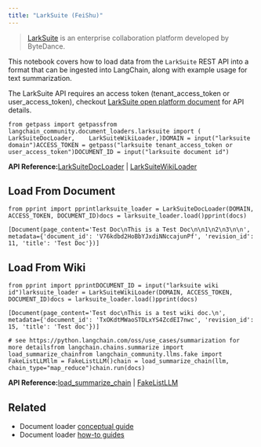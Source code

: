 ```yaml
---
title: "LarkSuite (FeiShu)"
---
```


> [LarkSuite](https://www.larksuite.com/) is an enterprise collaboration platform developed by ByteDance.

This notebook covers how to load data from the `LarkSuite` REST API into a format that can be ingested into LangChain, along with example usage for text summarization.

The LarkSuite API requires an access token (tenant\_access\_token or user\_access\_token), checkout [LarkSuite open platform document](https://open.larksuite.com/document) for API details.

```
from getpass import getpassfrom langchain_community.document_loaders.larksuite import (    LarkSuiteDocLoader,    LarkSuiteWikiLoader,)DOMAIN = input("larksuite domain")ACCESS_TOKEN = getpass("larksuite tenant_access_token or user_access_token")DOCUMENT_ID = input("larksuite document id")
```

**API Reference:**[LarkSuiteDocLoader](https://python.langchain.com/api_reference/community/document_loaders/langchain_community.document_loaders.larksuite.LarkSuiteDocLoader.html) | [LarkSuiteWikiLoader](https://python.langchain.com/api_reference/community/document_loaders/langchain_community.document_loaders.larksuite.LarkSuiteWikiLoader.html)

## Load From Document

```
from pprint import pprintlarksuite_loader = LarkSuiteDocLoader(DOMAIN, ACCESS_TOKEN, DOCUMENT_ID)docs = larksuite_loader.load()pprint(docs)
```

```
[Document(page_content='Test Doc\nThis is a Test Doc\n\n1\n2\n3\n\n', metadata={'document_id': 'V76kdbd2HoBbYJxdiNNccajunPf', 'revision_id': 11, 'title': 'Test Doc'})]
```

## Load From Wiki

```
from pprint import pprintDOCUMENT_ID = input("larksuite wiki id")larksuite_loader = LarkSuiteWikiLoader(DOMAIN, ACCESS_TOKEN, DOCUMENT_ID)docs = larksuite_loader.load()pprint(docs)
```

```
[Document(page_content='Test doc\nThis is a test wiki doc.\n', metadata={'document_id': 'TxOKdtMWaoSTDLxYS4ZcdEI7nwc', 'revision_id': 15, 'title': 'Test doc'})]
```

```
# see https://python.langchain.com/oss/use_cases/summarization for more detailsfrom langchain.chains.summarize import load_summarize_chainfrom langchain_community.llms.fake import FakeListLLMllm = FakeListLLM()chain = load_summarize_chain(llm, chain_type="map_reduce")chain.run(docs)
```

**API Reference:**[load\_summarize\_chain](https://python.langchain.com/api_reference/langchain/chains/langchain.chains.summarize.chain.load_summarize_chain.html) | [FakeListLLM](https://python.langchain.com/api_reference/community/llms/langchain_community.llms.fake.FakeListLLM.html)

## Related

* Document loader [conceptual guide](/src/oss/concepts/document_loaders)
* Document loader [how-to guides](/src/oss/how_to/#document-loaders)
